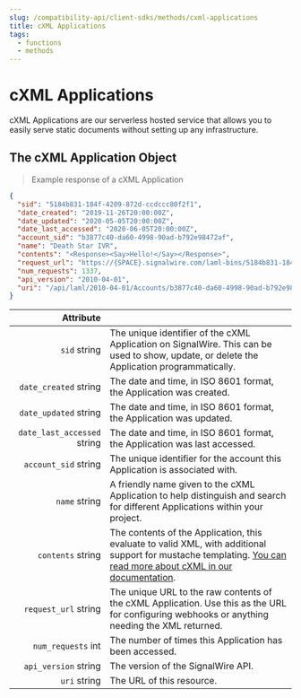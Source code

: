 ```yaml
---
slug: /compatibility-api/client-sdks/methods/cxml-applications
title: cXML Applications
tags:
  - functions
  - methods
---
```



# cXML Applications

cXML Applications are our serverless hosted service that allows you to easily serve static documents without setting up any infrastructure.

<LamlAdmonition />

## The cXML Application Object

> Example response of a cXML Application

```json
{
  "sid": "5184b831-184f-4209-872d-ccdccc80f2f1",
  "date_created": "2019-11-26T20:00:00Z",
  "date_updated": "2020-05-05T20:00:00Z",
  "date_last_accessed": "2020-06-05T20:00:00Z",
  "account_sid": "b3877c40-da60-4998-90ad-b792e98472af",
  "name": "Death Star IVR",
  "contents": "<Response><Say>Hello!</Say></Response>",
  "request_url": "https://{SPACE}.signalwire.com/laml-bins/5184b831-184f-4209-872d-ccdccc80f2f1",
  "num_requests": 1337,
  "api_version": "2010-04-01",
  "uri": "/api/laml/2010-04-01/Accounts/b3877c40-da60-4998-90ad-b792e98472af/LamlBins/5184b831-184f-4209-872d-ccdccc80f2f1",
}
```

|                                                     Attribute |                                                                                                                                                                                                                                       |
| ------------------------------------------------------------: | ------------------------------------------------------------------------------------------------------------------------------------------------------------------------------------------------------------------------------------- |
|                `sid` <span class="optional-arg">string</span> | The unique identifier of the cXML Application on SignalWire. This can be used to show, update, or delete the Application programmatically.                                                                                                            |
|       `date_created` <span class="optional-arg">string</span> | The date and time, in ISO 8601 format, the Application was created.                                                                                                                                                                           |
|       `date_updated` <span class="optional-arg">string</span> | The date and time, in ISO 8601 format, the Application was updated.                                                                                                                                                                           |
| `date_last_accessed` <span class="optional-arg">string</span> | The date and time, in ISO 8601 format, the Application was last accessed.                                                                                                                                                                     |
|        `account_sid` <span class="optional-arg">string</span> | The unique identifier for the account this Application is associated with.                                                                                                                                                                    |
|               `name` <span class="optional-arg">string</span> | A friendly name given to the cXML Application to help distinguish and search for different Applications within your project.                                                                                                                          |
|           `contents` <span class="optional-arg">string</span> | The contents of the Application, this evaluate to valid XML, with additional support for mustache templating. [You can read more about cXML in our documentation](https://developer.signalwire.com/compatibility-api/reference/xml-overview). |
|        `request_url` <span class="optional-arg">string</span> | The unique URL to the raw contents of the cXML Application. Use this as the URL for configuring webhooks or anything needing the XML returned.                                                                                                |
|          `num_requests` <span class="optional-arg">int</span> | The number of times this Application has been accessed.                                                                                                                                                                                       |
|        `api_version` <span class="optional-arg">string</span> | The version of the SignalWire API.                                                                                                                                                                                                    |
|                `uri` <span class="optional-arg">string</span> | The URL of this resource.                                                                                                                                                                                                             |
